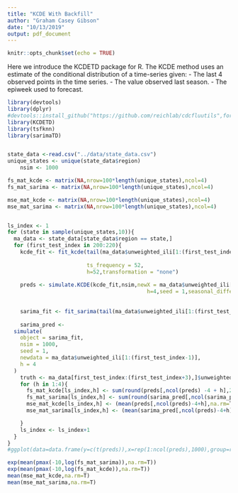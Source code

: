 ```yaml
---
title: "KCDE With Backfill"
author: "Graham Casey Gibson"
date: "10/13/2019"
output: pdf_document
---
```


```r
knitr::opts_chunk$set(echo = TRUE)
```
Here we introduce the KCDETD package for R. The KCDE method uses an estimate of the conditional distribution of a time-series given:
- The last 4 observed points in the time series. 
- The value observed last season. 
- The epiweek used to forecast.



```r
library(devtools)
library(dplyr)
#devtools::install_github("https://github.com/reichlab/cdcfluutils",force = T)
library(KCDETD)
library(tsfknn)
library(sarimaTD)


state_data <-read.csv("../data/state_data.csv")
unique_states <- unique(state_data$region)
    nsim <- 1000

fs_mat_kcde <- matrix(NA,nrow=100*length(unique_states),ncol=4)
fs_mat_sarima <- matrix(NA,nrow=100*length(unique_states),ncol=4)

mse_mat_kcde <- matrix(NA,nrow=100*length(unique_states),ncol=4)
mse_mat_sarima <- matrix(NA,nrow=100*length(unique_states),ncol=4)


ls_index <- 1
for (state in sample(unique_states,10)){
  ma_data <- state_data[state_data$region == state,]
  for (first_test_index in 200:220){
    kcde_fit <- fit_kcde(tail(ma_data$unweighted_ili[1:(first_test_index-1)],100),
                         
                         ts_frequency = 52,
                         h=52,transformation = "none")
    
    preds <- simulate.KCDE(kcde_fit,nsim,newX = ma_data$unweighted_ili[1:(first_test_index-1)],ts_frequency = 52,
                                            h=4,seed = 1,seasonal_difference = F)
    
    
    sarima_fit <- fit_sarima(tail(ma_data$unweighted_ili[1:(first_test_index-1)],100),52,transformation = "box-cox",seasonal_difference = TRUE)
    
    sarima_pred <- 
  simulate(
    object = sarima_fit,
    nsim = 1000,
    seed = 1,
    newdata = ma_data$unweighted_ili[1:(first_test_index-1)],
    h = 4
  )
    truth <- ma_data[first_test_index:(first_test_index+3),]$unweighted_ili
    for (h in 1:4){
      fs_mat_kcde[ls_index,h] <- sum(round(preds[,ncol(preds) -4 + h],2) == round(truth[h],2))/1000
      fs_mat_sarima[ls_index,h] <- sum(round(sarima_pred[,ncol(sarima_pred) -4 + h],2) == round(truth[h],2))/1000
      mse_mat_kcde[ls_index,h] <- (mean(preds[,ncol(preds)-4+h],na.rm=T) - truth[h])^2
      mse_mat_sarima[ls_index,h] <- (mean(sarima_pred[,ncol(preds)-4+h],na.rm=T) - truth[h])^2

    }
    ls_index <- ls_index+1
  }
}  
#ggplot(data=data.frame(y=c(t(preds)),x=rep(1:ncol(preds),1000),group=rep(1:1000,each=ncol(preds))),aes(x=x,y=y,group=group)) + geom_line() + geom_line(data=ma_data[first_test_index:(first_test_index+3),],aes(x=ncol(preds)-4+ 1:4,y=unweighted_ili,group=1,col='truth'))

exp(mean(pmax(-10,log(fs_mat_sarima)),na.rm=T))
exp(mean(pmax(-10,log(fs_mat_kcde)),na.rm=T))
mean(mse_mat_kcde,na.rm=T)
mean(mse_mat_sarima,na.rm=T)
```
